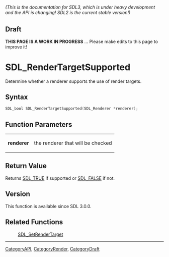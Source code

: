 ====== (This is the documentation for SDL3, which is under heavy development and the API is changing! SDL2 is the current stable version!) ======

== Draft ==

'''THIS PAGE IS A WORK IN PROGRESS''' ... Please make edits to this page to improve it!



<!-- #*^*^*^*^*See https://wiki.libsdl.org/SGFunctions for details on editing this page*^*^*^*^* -->
= SDL_RenderTargetSupported =

Determine whether a renderer supports the use of render targets.

== Syntax ==

<syntaxhighlight lang='c'>
SDL_bool SDL_RenderTargetSupported(SDL_Renderer *renderer);
</syntaxhighlight>

== Function Parameters ==

{|
|'''renderer'''
|the renderer that will be checked
|}

== Return Value ==

Returns [[SDL_TRUE]] if supported or [[SDL_FALSE]] if not.

== Version ==

This function is available since SDL 3.0.0.

== Related Functions ==

:[[SDL_SetRenderTarget]]

----
[[CategoryAPI]], [[CategoryRender]], [[CategoryDraft]]
<!-- #See the Style Guide for instructions on editing the footer. -->


